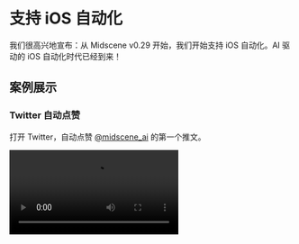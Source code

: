 # 支持 iOS 自动化

我们很高兴地宣布：从 Midscene v0.29 开始，我们开始支持 iOS 自动化。AI 驱动的 iOS 自动化时代已经到来！

## 案例展示

### Twitter 自动点赞

打开 Twitter，自动点赞 [@midscene_ai](https://x.com/midscene_ai) 的第一个推文。

<video src="https://lf3-static.bytednsdoc.com/obj/eden-cn/nupipfups/Midscene/ios-twitter.mp4" controls/>

## 适配所有的应用

对于我们的开发者来说，你只需要 WebDriver 服务和一个视觉语言（visual language, VL）模型服务。所有的准备工作就做好了！

在运行期，我们利用 VL 模型的视觉定位能力来定位屏幕上的目标元素。因此，无论是原生 iOS App、Safari 网页还是混合应用中的 WebView，它都无关紧要。开发者可以编写自动化脚本，而无需担心 App 本身的技术栈。

## 引入 Midscene 的全部特性

当使用 Midscene 进行 Web 自动化时，我们的用户喜欢使用我们的 Playground 和运行报告能力。现在，我们已经将这些特性引入到 iOS 自动化中！

### 使用 Playground 来试用 iOS 自动化，而不需要写任何代码

<video src="https://lf3-static.bytednsdoc.com/obj/eden-cn/nupipfups/Midscene/ios-playground-demo.mp4" controls/>

### 使用报告重放整个过程

<video src="https://lf3-static.bytednsdoc.com/obj/eden-cn/nupipfups/Midscene/ios-twitter.mp4" controls/>

### 使用 YAML 文件编写自动化脚本

```yaml
# 在 iOS 设备上打开 Safari 浏览器，搜索内容并提取信息

ios:
  deviceId: "iPhone"
  bundleId: "com.apple.mobilesafari"

tasks:
  - name: 搜索内容
    flow:
      - aiAct: 点击地址栏
      - aiAct: 输入 'Midscene AI automation'
      - aiAct: 点击搜索按钮
      - sleep: 3000
      - aiAct: 向下滚动 500px

  - name: 提取搜索结果
    flow:
      - aiQuery: >
          {title: string, url: string, description: string}[],
          返回搜索结果的标题、链接和描述
        name: searchResults

  - name: 验证页面元素
    flow:
      - aiAssert: 页面上有搜索结果列表
```

### 使用 JavaScript SDK 来编写自动化脚本

```ts
import { IOSAgent, IOSDevice } from '@midscene/ios';
import "dotenv/config"; // 从 .env 文件读取环境变量

const sleep = (ms) => new Promise((r) => setTimeout(r, ms));
Promise.resolve(
  (async () => {
    // 👀 初始化 iOS 设备
    const device = new IOSDevice({
      deviceId: 'iPhone',
      bundleId: 'com.apple.mobilesafari'
    });

    // 👀 初始化 Midscene agent
    const agent = new IOSAgent(device, {
      aiActionContext:
        '如果出现任何权限弹窗，点击允许。如果出现登录页面，跳过它。',
    });

    await device.connect();
    await device.launchApp();

    await sleep(3000);

    // 👀 点击地址栏并输入搜索关键词
    await agent.aiAct('点击地址栏并输入 "Midscene automation"');

    // 👀 执行搜索
    await agent.aiAct('点击搜索按钮');

    // 👀 等待加载完成
    await agent.aiWaitFor("页面上至少有一个搜索结果");
    // 或者你可以使用简单的等待:
    // await sleep(5000);

    // 👀 理解页面内容，找到搜索结果
    const results = await agent.aiQuery(
      "{title: string, url: string}[], 找到搜索结果列表中的标题和链接"
    );
    console.log("搜索结果", results);

    // 👀 使用 AI 进行断言
    await agent.aiAssert("页面上显示了相关的搜索结果");
  })()
);

```

### 使用两种风格的 API 来执行交互

自动规划（Auto-planning）风格：

```javascript
await agent.ai('点击地址栏并输入 "Midscene automation"，然后搜索');
```

即时操作（Instant Actions）风格：

```javascript
await agent.aiTap('地址栏');
await agent.aiInput('Midscene automation', '地址栏');
await agent.aiTap('搜索按钮');
```

## 快速开始

你可以使用 Playground 工具来零代码快速体验 iOS 自动化的过程，详情参阅 [使用 iOS Playground 快速体验](./quick-experience-with-ios)。

在体验完成后，你可以通过 Javascript 代码与 iOS 设备进行集成，请参阅 [与 iOS 设备集成](./integrate-with-ios)。

如果你更偏爱 Yaml 文件形式的自动化脚本，请参阅 [使用 YAML 格式的自动化脚本](./automate-with-scripts-in-yaml)。
